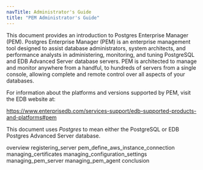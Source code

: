 ```yaml
---
navTitle: Administrator's Guide
title: "PEM Administrator's Guide"
---
```


This document provides an introduction to Postgres Enterprise Manager (PEM). Postgres Enterprise Manager (PEM) is an enterprise management tool designed to assist database administrators, system architects, and performance analysts in administering, monitoring, and tuning PostgreSQL and EDB Advanced Server database servers. PEM is architected to manage and monitor anywhere from a handful, to hundreds of servers from a single console, allowing complete and remote control over all aspects of your databases.

For information about the platforms and versions supported by PEM, visit the EDB website at:

 <https://www.enterprisedb.com/services-support/edb-supported-products-and-platforms#pem>

This document uses *Postgres* to mean either the PostgreSQL or EDB Postgres Advanced Server database.

<div class="toctree" maxdepth="3">

overview registering_server pem_define_aws_instance_connection managing_certificates managing_configuration_settings managing_pem_server managing_pem_agent conclusion

</div>
